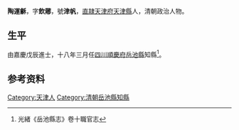 {{明清人物信息框
| 姓名 =陶運龢
| 最高職務 = [[四川|四川]][[岳池縣|岳池縣]][[知縣|知縣]]
| 國家 = 大清
| 籍貫 = [[直隷|直隷]][[天津府|天津府]][[天津縣|天津縣]]
| 字號 =字飲薌，號津帆
| 出生日期 = ？年？月？日
| 逝世日期 = ？年？月？日
| 墓葬 = 
| 配偶 =  
| 親屬 = 曾祖、祖、父，母
| 出身 =*嘉慶戊辰進士 
| 著作 = 
}}
'''陶運龢'''{{BD|？年||？年||}}，字'''飲薌'''，號'''津帆'''，[[直隷|直隷]][[天津府|天津府]][[天津縣|天津縣]]人，清朝政治人物。

== 生平 ==
由嘉慶戊辰進士，十八年三月任[[四川|四川]][[順慶府|順慶府]][[岳池縣|岳池縣]]知縣<ref>光緒《岳池縣志》卷十職官志</ref>。

== 参考资料 ==
{{reflist}}

{{嘉慶十三年戊辰科殿試金榜}}

{{Authority control}}

{{DEFAULTSORT:}}
[[Category:天津人|Category:天津人]]
[[Category:清朝岳池縣知縣|Category:清朝岳池縣知縣]]


{{清朝人物小作品}}